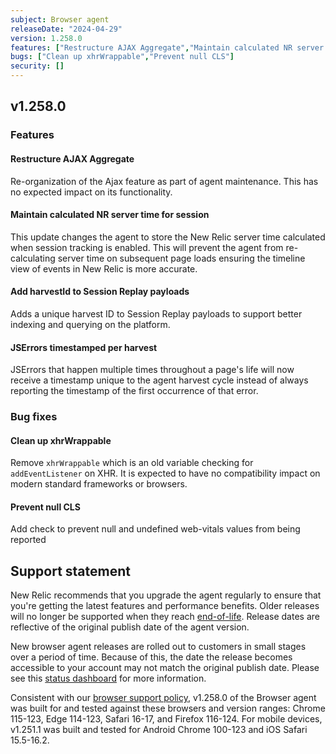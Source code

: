 ```yaml
---
subject: Browser agent
releaseDate: "2024-04-29"
version: 1.258.0
features: ["Restructure AJAX Aggregate","Maintain calculated NR server time for session","Add harvestId to Session Replay payloads","JSErrors timestamped per harvest"]
bugs: ["Clean up xhrWrappable","Prevent null CLS"]
security: []
---
```


## v1.258.0

### Features

#### Restructure AJAX Aggregate
Re-organization of the Ajax feature as part of agent maintenance. This has no expected impact on its functionality.

#### Maintain calculated NR server time for session
This update changes the agent to store the New Relic server time calculated when session tracking is enabled. This will prevent the agent from re-calculating server time on subsequent page loads ensuring the timeline view of events in New Relic is more accurate.

#### Add harvestId to Session Replay payloads
Adds a unique harvest ID to Session Replay payloads to support better indexing and querying on the platform.

#### JSErrors timestamped per harvest
JSErrors that happen multiple times throughout a page's life will now receive a timestamp unique to the agent harvest cycle instead of always reporting the timestamp of the first occurrence of that error.


### Bug fixes

#### Clean up xhrWrappable
Remove `xhrWrappable` which is an old variable checking for `addEventListener` on XHR. It is expected to have no compatibility impact on modern standard frameworks or browsers.

#### Prevent null CLS
Add check to prevent null and undefined web-vitals values from being reported

## Support statement

New Relic recommends that you upgrade the agent regularly to ensure that you're getting the latest features and performance benefits. Older releases will no longer be supported when they reach [end-of-life](https://docs.newrelic.com/docs/browser/browser-monitoring/getting-started/browser-agent-eol-policy/). Release dates are reflective of the original publish date of the agent version.

New browser agent releases are rolled out to customers in small stages over a period of time. Because of this, the date the release becomes accessible to your account may not match the original publish date. Please see this [status dashboard](https://newrelic.github.io/newrelic-browser-agent-release/) for more information.

Consistent with our [browser support policy](https://docs.newrelic.com/docs/browser/new-relic-browser/getting-started/compatibility-requirements-browser-monitoring/#browser-types), v1.258.0 of the Browser agent was built for and tested against these browsers and version ranges: Chrome 115-123, Edge 114-123, Safari 16-17, and Firefox 116-124. For mobile devices, v1.251.1 was built and tested for Android Chrome 100-123 and iOS Safari 15.5-16.2.